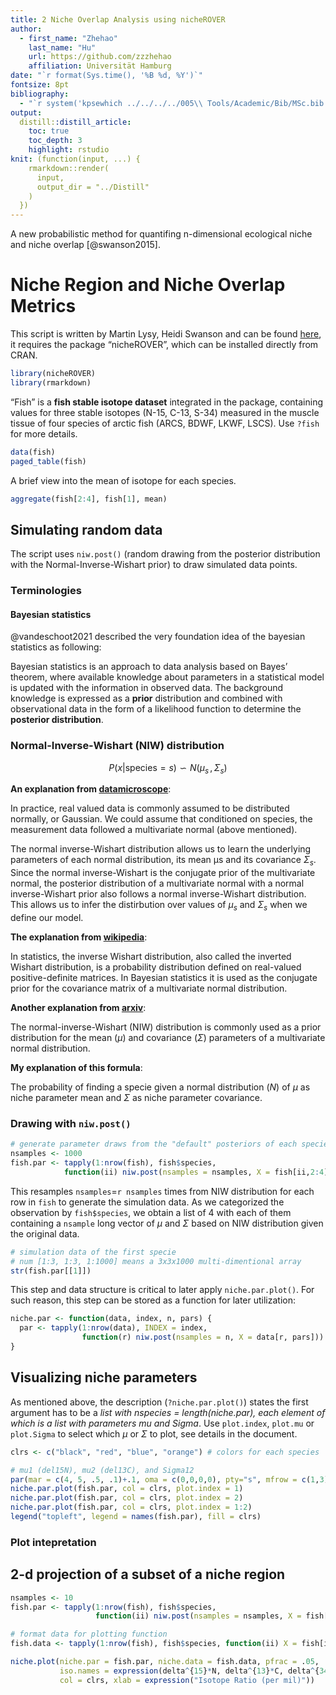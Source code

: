 ```yaml
---
title: 2 Niche Overlap Analysis using nicheROVER
author:
  - first_name: "Zhehao"
    last_name: "Hu"
    url: https://github.com/zzzhehao
    affiliation: Universität Hamburg
date: "`r format(Sys.time(), '%B %d, %Y')`"
fontsize: 8pt
bibliography:
  - "`r system('kpsewhich ../../../../005\\ Tools/Academic/Bib/MSc.bib', intern=TRUE)`"
output:
  distill::distill_article:
    toc: true
    toc_depth: 3
    highlight: rstudio
knit: (function(input, ...) {
    rmarkdown::render(
      input,
      output_dir = "../Distill"
    )
  })
---
```


A new probabilistic method for quantifing n-dimensional ecological niche and niche overlap [@swanson2015].

# Niche Region and Niche Overlap Metrics

This script is written by Martin Lysy, Heidi Swanson and can be found [here](https://cran.r-project.org/web/packages/nicheROVER/vignettes/ecol-vignette.html), it requires the package "nicheROVER", which can be installed directly from CRAN.

```r
library(nicheROVER)
library(rmarkdown)
```

"Fish" is a **fish stable isotope dataset** integrated in the package, containing values for three stable isotopes (N-15, C-13, S-34) measured in the muscle tissue of four species of arctic fish (ARCS, BDWF, LKWF, LSCS). Use `?fish` for more details.

```r
data(fish)
paged_table(fish)
```

A brief view into the mean of isotope for each species.

```r
aggregate(fish[2:4], fish[1], mean)
```

## Simulating random data

The script uses `niw.post()` (random drawing from the posterior distribution with the Normal-Inverse-Wishart prior) to draw simulated data points.

### Terminologies

#### Bayesian statistics

@vandeschoot2021 described the very foundation idea of the bayesian statistics as following:

Bayesian statistics is an approach to data analysis based on Bayes' theorem, where available knowledge about parameters in a statistical model is updated with the information in observed data. The background knowledge is expressed as a **prior** distribution and combined with observational data in the form of a likelihood function to determine the **posterior distribution**.

### Normal-Inverse-Wishart (NIW) distribution

$$
P(x |\text{species}=s) \backsim N(\mu_s \, , \Sigma_s)
$$

**An explanation from [datamicroscope](https://datamicroscopes.github.io/niw.html#:~:text=Since%20the%20normal%20inverse%2DWishart,when%20we%20define%20our%20model.)**:

In practice, real valued data is commonly assumed to be distributed normally, or Gaussian. We could assume that conditioned on species, the measurement data followed a multivariate normal (above mentioned).

The normal inverse-Wishart distribution allows us to learn the underlying parameters of each normal distribution, its mean μs and its covariance $\Sigma_s$. Since the normal inverse-Wishart is the conjugate prior of the multivariate normal, the posterior distribution of a multivariate normal with a normal inverse-Wishart prior also follows a normal inverse-Wishart distribution. This allows us to infer the distirbution over values of $\mu_s$ and $\Sigma_s$ when we define our model.

**The explanation from [wikipedia](https://en.wikipedia.org/wiki/Inverse-Wishart_distribution#:~:text=In%20statistics%2C%20the%20inverse%20Wishart,of%20a%20multivariate%20normal%20distribution.)**:

In statistics, the inverse Wishart distribution, also called the inverted Wishart distribution, is a probability distribution defined on real-valued positive-definite matrices. In Bayesian statistics it is used as the conjugate prior for the covariance matrix of a multivariate normal distribution.

**Another explanation from [arxiv](https://arxiv.org/html/2405.16088v1#)**:

The normal-inverse-Wishart (NIW) distribution is commonly used as a prior distribution for the mean ($\mu$) and covariance ($\Sigma$) parameters of a multivariate normal distribution.

**My explanation of this formula**:

The probability of finding a specie given a normal distribution ($N$) of $\mu$ as niche parameter mean and $\Sigma$ as niche parameter covariance.

### Drawing with `niw.post()`

```r
# generate parameter draws from the "default" posteriors of each species
nsamples <- 1000
fish.par <- tapply(1:nrow(fish), fish$species,
            function(ii) niw.post(nsamples = nsamples, X = fish[ii,2:4]))
```

This resamples `nsamples`=`r nsamples` times from NIW distribution for each row in `fish` to generate the simulation data. As we categorized the observation by `fish$species`, we obtain a list of 4 with each of them containing a `nsample` long vector of $\mu$ and $\Sigma$ based on NIW distribution given the original data.

```r
# simulation data of the first specie
# num [1:3, 1:3, 1:1000] means a 3x3x1000 multi-dimentional array
str(fish.par[[1]])
```

This step and data structure is critical to later apply `niche.par.plot()`. For such reason, this step can be stored as a function for later utilization:

```r
niche.par <- function(data, index, n, pars) {
  par <- tapply(1:nrow(data), INDEX = index,
                function(r) niw.post(nsamples = n, X = data[r, pars]))
}
```

## Visualizing niche parameters

As mentioned above, the description (`?niche.par.plot()`) states the first argument has to be a *list with nspecies = length(niche.par), each element of which is a list with parameters mu and Sigma*. Use `plot.index`, `plot.mu` or `plot.Sigma` to select which $\mu$ or $\Sigma$ to plot, see details in the document.

```r
clrs <- c("black", "red", "blue", "orange") # colors for each species

# mu1 (del15N), mu2 (del13C), and Sigma12 
par(mar = c(4, 5, .5, .1)+.1, oma = c(0,0,0,0), pty="s", mfrow = c(1,3))
niche.par.plot(fish.par, col = clrs, plot.index = 1)
niche.par.plot(fish.par, col = clrs, plot.index = 2)
niche.par.plot(fish.par, col = clrs, plot.index = 1:2)
legend("topleft", legend = names(fish.par), fill = clrs)
```

### Plot intepretation

## 2-d projection of a subset of a niche region

```r
nsamples <- 10 
fish.par <- tapply(1:nrow(fish), fish$species,
                   function(ii) niw.post(nsamples = nsamples, X = fish[ii,2:4]))

# format data for plotting function
fish.data <- tapply(1:nrow(fish), fish$species, function(ii) X = fish[ii,2:4])

niche.plot(niche.par = fish.par, niche.data = fish.data, pfrac = .05,
           iso.names = expression(delta^{15}*N, delta^{13}*C, delta^{34}*S),
           col = clrs, xlab = expression("Isotope Ratio (per mil)"))
```
